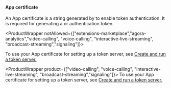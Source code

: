 #### App certificate

An App certificate is a string generated by <Vg k="CONSOLE" /> to enable token authentication. It is required for generating a <Vg k="VSDK" /> or <Vg k="MESS" /> authentication token.

<ProductWrapper notAllowed={["extensions-marketplace","agora-analytics","video-calling", "voice-calling",
  "interactive-live-streaming", "broadcast-streaming","signaling"]}>

To use your App certificate for setting up a token server, see [Create and run a token server.](../get-started/authentication-workflow)

</ProductWrapper>

<ProductWrapper product={["video-calling", "voice-calling", "interactive-live-streaming", "broadcast-streaming","signaling"]}>
To use your App certificate for setting up a token server, see [Create and run a token server.](../get-started/authentication-workflow)

</ProductWrapper>